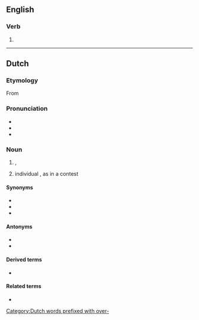 ==English==

===Verb===
{{head|en|verb form}}

# {{present participle of|overwin|lang=en|nocat=1}}

----

==Dutch==

===Etymology===
From {{suffix|nl|overwinnen|ing}}

===Pronunciation===
* {{IPA|/ˌoːvərˈʋɪnɪŋ/|lang=nl}}
* {{audio|Nl-overwinning.ogg|Audio|lang=nl}}
* {{hyphenation|over|win|ning|lang=nl}}

===Noun===
{{nl-noun|f|-en|overwinningetje|dim2=overwinninkje}}

# {{l|en|victory}}, {{l|en|triumph}}
# individual {{l|en|win}}, as in a contest

====Synonyms====
* {{l|nl|triomf}}
* {{l|nl|victorie}}
* {{l|nl|zege}}

====Antonyms====
* {{l|nl|nederlaag}}
* {{l|nl|verlies}}

====Derived terms====
* {{l|nl|overwinningsroes}} {{g2|m}}

====Related terms====
* {{l|nl|overwinnaar}}

[[Category:Dutch words prefixed with over-]]
